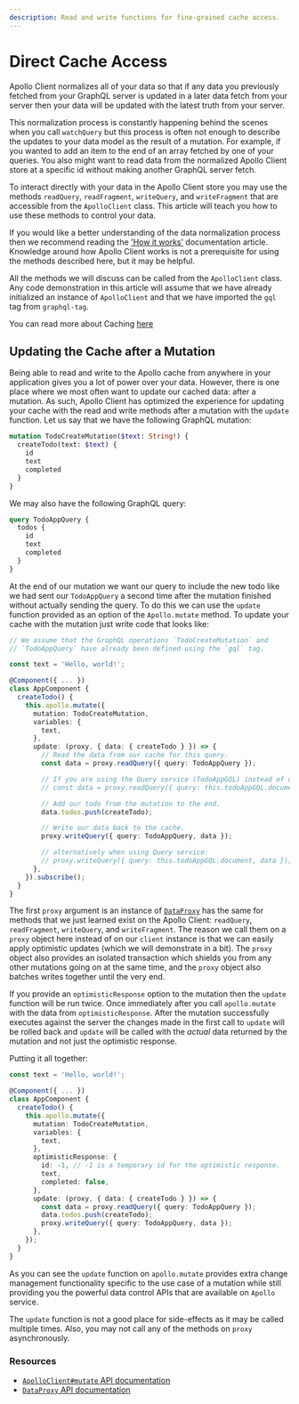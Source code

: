 ```yaml
---
description: Read and write functions for fine-grained cache access.
---
```


# Direct Cache Access

Apollo Client normalizes all of your data so that if any data you previously fetched from your GraphQL server is updated in a later data fetch from your server then your data will be updated with the latest truth from your server.

This normalization process is constantly happening behind the scenes when you call `watchQuery` but this process is often not enough to describe the updates to your data model as the result of a mutation. For example, if you wanted to add an item to the end of an array fetched by one of your queries. You also might want to read data from the normalized Apollo Client store at a specific id without making another GraphQL server fetch.

To interact directly with your data in the Apollo Client store you may use the methods `readQuery`, `readFragment`, `writeQuery`, and `writeFragment` that are accessible from the `ApolloClient` class. This article will teach you how to use these methods to control your data.

If you would like a better understanding of the data normalization process then we recommend reading the ['How it works'](../basics/caching#direct-cache-access) documentation article. Knowledge around how Apollo Client works is not a prerequisite for using the methods described here, but it may be helpful.

All the methods we will discuss can be called from the `ApolloClient` class. Any code demonstration in this article will assume that we have already initialized an instance of `ApolloClient` and that we have imported the `gql` tag from `graphql-tag`.

You can read more about Caching [here](../basics/caching)

## Updating the Cache after a Mutation

Being able to read and write to the Apollo cache from anywhere in your application gives you a lot of power over your data. However, there is one place where we most often want to update our cached data: after a mutation. As such, Apollo Client has optimized the experience for updating your cache with the read and write methods after a mutation with the `update` function. Let us say that we have the following GraphQL mutation:

```graphql
mutation TodoCreateMutation($text: String!) {
  createTodo(text: $text) {
    id
    text
    completed
  }
}
```

We may also have the following GraphQL query:

```graphql
query TodoAppQuery {
  todos {
    id
    text
    completed
  }
}
```

At the end of our mutation we want our query to include the new todo like we had sent our `TodoAppQuery` a second time after the mutation finished without actually sending the query. To do this we can use the `update` function provided as an option of the `Apollo.mutate` method. To update your cache with the mutation just write code that looks like:

```ts
// We assume that the GraphQL operations `TodoCreateMutation` and
// `TodoAppQuery` have already been defined using the `gql` tag.

const text = 'Hello, world!';

@Component({ ... })
class AppComponent {
  createTodo() {
    this.apollo.mutate({
      mutation: TodoCreateMutation,
      variables: {
        text,
      },
      update: (proxy, { data: { createTodo } }) => {
        // Read the data from our cache for this query.
        const data = proxy.readQuery({ query: TodoAppQuery });

        // If you are using the Query service (TodoAppGQL) instead of defining your GQL as a constant, you can reference the query as:
        // const data = proxy.readQuery({ query: this.todoAppGQL.document });

        // Add our todo from the mutation to the end.
        data.todos.push(createTodo);

        // Write our data back to the cache.
        proxy.writeQuery({ query: TodoAppQuery, data });

        // alternatively when using Query service:
        // proxy.writeQuery({ query: this.todoAppGQL.document, data });
      },
    }).subscribe();
  }
}
```

The first `proxy` argument is an instance of [`DataProxy`](https://www.apollographql.com/docs/react/api/apollo-client/#ApolloClient.mutate) has the same for methods that we just learned exist on the Apollo Client: `readQuery`, `readFragment`, `writeQuery`, and `writeFragment`. The reason we call them on a `proxy` object here instead of on our `client` instance is that we can easily apply optimistic updates (which we will demonstrate in a bit). The `proxy` object also provides an isolated transaction which shields you from any other mutations going on at the same time, and the `proxy` object also batches writes together until the very end.

If you provide an `optimisticResponse` option to the mutation then the `update` function will be run twice. Once immediately after you call `apollo.mutate` with the data from `optimisticResponse`. After the mutation successfully executes against the server the changes made in the first call to `update` will be rolled back and `update` will be called with the *actual* data returned by the mutation and not just the optimistic response.

Putting it all together:

```ts
const text = 'Hello, world!';

@Component({ ... })
class AppComponent {
  createTodo() {
    this.apollo.mutate({
      mutation: TodoCreateMutation,
      variables: {
        text,
      },
      optimisticResponse: {
        id: -1, // -1 is a temporary id for the optimistic response.
        text,
        completed: false,
      },
      update: (proxy, { data: { createTodo } }) => {
        const data = proxy.readQuery({ query: TodoAppQuery });
        data.todos.push(createTodo);
        proxy.writeQuery({ query: TodoAppQuery, data });
      },
    });
  }
}
```

As you can see the `update` function on `apollo.mutate` provides extra change management functionality specific to the use case of a mutation while still providing you the powerful data control APIs that are available on `Apollo` service.

The `update` function is not a good place for side-effects as it may be called multiple times. Also, you may not call any of the methods on `proxy` asynchronously.

### Resources

- [`ApolloClient#mutate` API documentation](https://www.apollographql.com/docs/react/api/apollo-client/#ApolloClient.mutate)
- [`DataProxy` API documentation](https://www.apollographql.com/docs/react/api/apollo-client/#ApolloClient.mutate)

